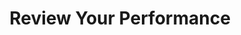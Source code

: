 ---
title: 'Review Your Performance'
sidebarTitle: "Review Your Performance"
description: 'TBD'
icon: "chart-line-up"
---